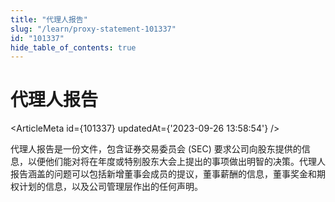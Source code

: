 ```yaml
---
title: "代理人报告"
slug: "/learn/proxy-statement-101337"
id: "101337"
hide_table_of_contents: true
---
```



# 代理人报告

<ArticleMeta id={101337} updatedAt={'2023-09-26 13:58:54'} />
<div className='border-solid border-b border-t-0 my-4 border-[var(--ifm-color-gray-300)]' />

代理人报告是一份文件，包含证券交易委员会 (SEC) 要求公司向股东提供的信息，以便他们能对将在年度或特别股东大会上提出的事项做出明智的决策。代理人报告涵盖的问题可以包括新增董事会成员的提议，董事薪酬的信息，董事奖金和期权计划的信息，以及公司管理层作出的任何声明。
